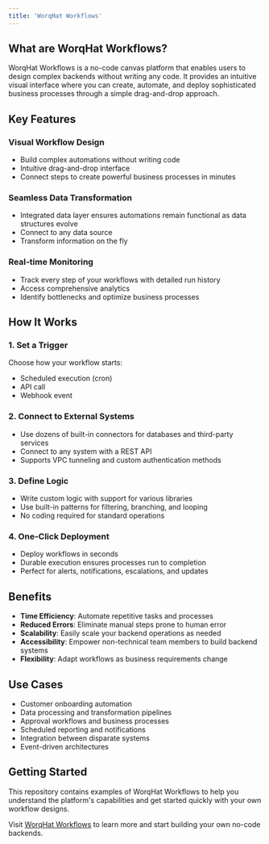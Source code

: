 ```yaml
---
title: 'WorqHat Workflows'
---
```

## What are WorqHat Workflows?

WorqHat Workflows is a no-code canvas platform that enables users to design complex backends without writing any code. It provides an intuitive visual interface where you can create, automate, and deploy sophisticated business processes through a simple drag-and-drop approach.

## Key Features

### Visual Workflow Design
- Build complex automations without writing code
- Intuitive drag-and-drop interface
- Connect steps to create powerful business processes in minutes

### Seamless Data Transformation
- Integrated data layer ensures automations remain functional as data structures evolve
- Connect to any data source
- Transform information on the fly

### Real-time Monitoring
- Track every step of your workflows with detailed run history
- Access comprehensive analytics
- Identify bottlenecks and optimize business processes

## How It Works

### 1. Set a Trigger
Choose how your workflow starts:
- Scheduled execution (cron)
- API call
- Webhook event

### 2. Connect to External Systems
- Use dozens of built-in connectors for databases and third-party services
- Connect to any system with a REST API
- Supports VPC tunneling and custom authentication methods

### 3. Define Logic
- Write custom logic with support for various libraries
- Use built-in patterns for filtering, branching, and looping
- No coding required for standard operations

### 4. One-Click Deployment
- Deploy workflows in seconds
- Durable execution ensures processes run to completion
- Perfect for alerts, notifications, escalations, and updates

## Benefits

- **Time Efficiency**: Automate repetitive tasks and processes
- **Reduced Errors**: Eliminate manual steps prone to human error
- **Scalability**: Easily scale your backend operations as needed
- **Accessibility**: Empower non-technical team members to build backend systems
- **Flexibility**: Adapt workflows as business requirements change

## Use Cases

- Customer onboarding automation
- Data processing and transformation pipelines
- Approval workflows and business processes
- Scheduled reporting and notifications
- Integration between disparate systems
- Event-driven architectures

## Getting Started

This repository contains examples of WorqHat Workflows to help you understand the platform's capabilities and get started quickly with your own workflow designs.

Visit [WorqHat Workflows](https://worqhat.com/workflows) to learn more and start building your own no-code backends.